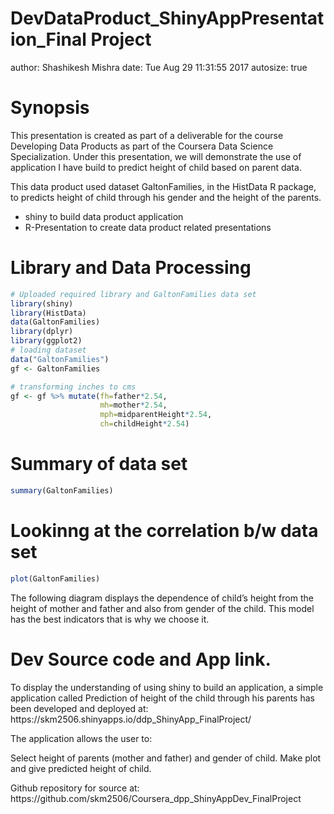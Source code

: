 DevDataProduct_ShinyAppPresentation_Final Project
========================================================
author: Shashikesh Mishra
date: Tue Aug 29 11:31:55 2017
autosize: true

Synopsis
========================================================

This presentation is created as part of a deliverable for the course Developing Data Products as part of the Coursera Data Science Specialization.
Under this presentation, we will demonstrate the use of application I have build to predict height of child based on parent data.

This data product used dataset GaltonFamilies, in the HistData R package, to predicts height of child through his gender and the height of the parents.

- shiny to build data product application
- R-Presentation to create data product related presentations

Library and Data Processing
========================================================
```{r}
# Uploaded required library and GaltonFamilies data set
library(shiny)
library(HistData)
data(GaltonFamilies)
library(dplyr)
library(ggplot2)
# loading dataset
data("GaltonFamilies")
gf <- GaltonFamilies

# transforming inches to cms
gf <- gf %>% mutate(fh=father*2.54,
                    mh=mother*2.54,
                    mph=midparentHeight*2.54,
                    ch=childHeight*2.54)

```

Summary of data set
======================================================
```{r, eval=TRUE, echo=FALSE}
summary(GaltonFamilies)
```


Lookinng at the correlation b/w data set
========================================================

```{r, echo=FALSE, }
plot(GaltonFamilies)
```
The following diagram displays the dependence of child's height from the height of mother and father and also from gender of the child. This model has the best indicators that is why we choose it.

Dev Source code and App link.
========================================================
To display the understanding of using shiny to build an application, a simple application called Prediction of height of the child through his parents has been developed and deployed at: https://skm2506.shinyapps.io/ddp_ShinyApp_FinalProject/

The application allows the user to:

Select height of parents (mother and father) and gender of child. Make plot and give predicted height of child.

Github repository for source at: https://github.com/skm2506/Coursera_dpp_ShinyAppDev_FinalProject


